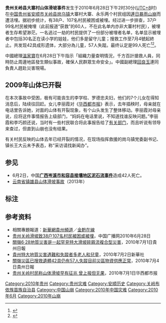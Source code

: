 '''贵州关岭县大寨村山体滑坡事件'''发生于2010年6月28日下午2时30分([[UTC+8|UTC+8]]时)在[[中华人民共和国|中国]][[贵州省|贵州省]][[安顺市|安顺市]][[关岭县|关岭县]][[岗乌镇|岗乌镇]]大寨村大寨、永乐两个村民组因[[2010年中国南方水灾|連日暴雨]][[山崩|山崩]]而遭活埋。据初步统计，有38户、107名村民被困或被埋。经过进一步排查，37户99名村民被掩埋（此前报道“获救”的60人，不在此名单内亦非大寨村村民），被埋者生存希望渺茫。一名逃过一劫的村民提供了一份部分被埋者名单，名单显示被埋者中包括30名正在读小学的娃娃，他们多是留守儿童；搜救工作至7月4號起終止。共发现42具成形遗体，大部分為儿童，57人失蹤。最终认定是99人死亡<ref>{{Cite book|title=地球生态系统的硅动力|last=杨东方著|first=|publisher=北京：海洋出版社|year=2013.08|isbn=978-7-5027-8605-2|location=|pages=295}}</ref><ref>{{Cite book|title=不能忘却的灾难系列丛书 陆地在悲泣|last=黄寰，罗子欣编著|first=|publisher=北京：北京联合出版公司|year=2012.04|isbn=978-7-5502-0485-0|location=|pages=49}}</ref>。

中國總理[[溫家寶|溫家寶]]在6月28日下午指示「組織力量查明情況，千方百計搶救人員，同時防止周邊地區發生類似事故，確保人民群眾生命安全」。中國副總理[[回良玉|回良玉]]連同負責人趕赴災害現場。

== 2009年山体已开裂 ==
在本次事故中受困，极有可能丧生的李学柱、罗德忠夫妇，他们的7个儿女在得知消息后，陆续往回赶。女儿李丽霞对《[[华西都市报|华西都市报]]》表示，去年插秧时，母亲就在电话里告诉她，对面的山体有开裂现象，有个山头发生了整体移动。李丽霞对母亲说，应将这件事情报告上级部门，“妈妈在电话里说，不知道找谁反映问题。”李丽霞和李巧颜还说，当时有一些村民联合将此事报告给了[[有关部门|有关部门]]，而且听说有领导来查过，但直到山崩也没有结果。

有关村民反映的山体去年已经开裂的情况，在现场指挥救援的岗乌镇党委副书记、镇长王大云未予表态，称“采访请找新闻办”。

== 参见 ==
*6月2日，中国'''[[广西岑溪市和容县接壤地区泥石流事件|广西岑溪市和容县接壤地区泥石流事件]]'''造成42人死亡。
*[[云南省镇雄县山体滑坡事故|云南省镇雄县山体滑坡事故]]（2013年）

==标注==
{{reflist}}

== 参考资料 ==
* 相關專題報道：[http://www.gz.xinhuanet.com/ztpd/glsthpjy/ 新華網貴州頻道]{{Wayback|url=http://www.gz.xinhuanet.com/ztpd/glsthpjy/ |date=20140910001155 }}／[https://web.archive.org/web/20100701170432/http://news.gog.com.cn/system/2010/06/24/010831268.shtml 金黔在線]
*[http://www.cnr.cn/gundong/201006/t20100628_506650186.html 贵州关岭滑坡致38户107名村民被困或被埋]{{Wayback|url=http://www.cnr.cn/gundong/201006/t20100628_506650186.html |date=20100702223314 }}，中国广播网2010年6月28日
*[https://web.archive.org/web/20130521074547/http://gzrb.gog.com.cn/system/2010/07/01/010836646.shtml 關嶺6‧28地質災害是一起罕見特大滑坡碎屑流複合型災害]，2010年7月1日貴州日報
*[http://news.163.com/10/0702/14/6AJHHAB4000146BC.html 貴州特大地質災害遇難和失蹤者多老人和兒童]{{Dead link|date=2020年1月 |bot=InternetArchiveBot |fix-attempted=yes }}，2010年7月2日新華社
*[https://web.archive.org/web/20130629041641/http://gzrb.gog.com.cn/system/2010/07/04/010839717.shtml 關嶺災區已搜救遺體42具仍有57人失蹤目前災區物資供應正常]，2010年7月4日貴州日報
*[http://focus.scol.com.cn/zgsz/content/2010-07/01/content_946873.htm 贵州关岭村民称山体滑坡早有征兆 曾上报但无果]{{Dead link|date=2020年1月 |bot=InternetArchiveBot |fix-attempted=yes }}，2010年7月1日华西都市报

{{中国水灾}}

[[Category:2010年贵州|Category:2010年贵州]]
[[Category:贵州灾难|Category:贵州灾难]]
[[Category:安顺历史|Category:安顺历史]]
[[Category:关岭布依族苗族自治县|Category:关岭布依族苗族自治县]]
[[Category:中国山崩|Category:中国山崩]]
[[Category:2010年中国灾难|Category:2010年中国灾难]]
[[Category:2010年6月|Category:2010年6月]]
[[Category:2010年山崩|Category:2010年山崩]]